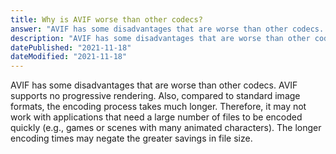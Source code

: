 ```yaml
---
title: Why is AVIF worse than other codecs?
answer: "AVIF has some disadvantages that are worse than other codecs. AVIF supports no progressive rendering. Also, compared to standard image formats, the encoding process takes much longer. Therefore, it may not work with applications that need a large number of files to be encoded quickly (e.g., games or scenes with many animated characters). The longer encoding times may negate the greater savings in file size."
description: "AVIF has some disadvantages that are worse than other codecs. AVIF supports no progressive rendering. Also, compared to standard image formats, the encoding process takes much longer. Therefore, it may not work with applications that need a large number of files to be encoded quickly (e.g., games or scenes with many animated characters). The longer encoding times may negate the greater savings in file size."
datePublished: "2021-11-18"
dateModified: "2021-11-18"
---
```


AVIF has some disadvantages that are worse than other codecs. AVIF supports no progressive rendering. Also, compared to standard image formats, the encoding process takes much longer. Therefore, it may not work with applications that need a large number of files to be encoded quickly (e.g., games or scenes with many animated characters). The longer encoding times may negate the greater savings in file size.
